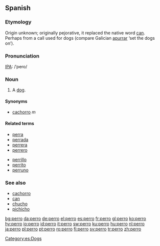 {{see|pero|però}}

==Spanish==

===Etymology===
Origin unknown; originally pejorative, it replaced the native word [[can]].  Perhaps from a call used for dogs (compare Galician [[apurrar]] ‘set the dogs on’).

===Pronunciation===
[[IPA]]: /ˈpero/

===Noun===
{{es-noun-mf|f=perra}}
#A [[dog]]. 

====Synonyms====
*[[cachorro]] ''m''

====Related terms====
{{top}}
*[[perra]] {{f}}
*[[perrada]]
*[[perrera]] {{f}}
*[[perrero]]
{{mid}}
*[[perrillo]]
*[[perrito]] {{m}}
*[[perruno]] {{pos_a}}
{{bottom}}

===See also===
*[[cachorro]] {{m}}
*[[can]] {{m}}
*[[chucho]] {{m}}
*[[pichicho]] {{m}}

[[Category:es:Dogs]]

[[bg:perro]]
[[da:perro]]
[[de:perro]]
[[el:perro]]
[[es:perro]]
[[fr:perro]]
[[gl:perro]]
[[ko:perro]]
[[hy:perro]]
[[io:perro]]
[[id:perro]]
[[it:perro]]
[[sw:perro]]
[[ku:perro]]
[[hu:perro]]
[[nl:perro]]
[[ja:perro]]
[[pl:perro]]
[[pt:perro]]
[[ro:perro]]
[[fi:perro]]
[[sv:perro]]
[[tr:perro]]
[[zh:perro]]